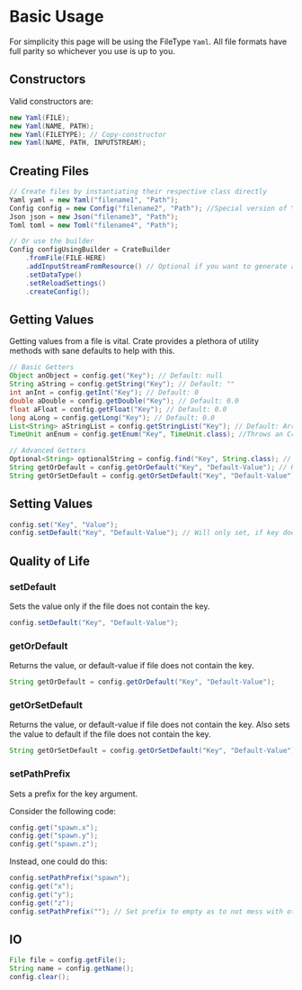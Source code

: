 
# Basic Usage

For simplicity this page will be using the FileType `Yaml`. All file formats have full parity so whichever you use is up to you.

## Constructors

Valid constructors are:
```java
new Yaml(FILE);
new Yaml(NAME, PATH);
new Yaml(FILETYPE); // Copy-constructor
new Yaml(NAME, PATH, INPUTSTREAM);
```

## Creating Files

```java
// Create files by instantiating their respective class directly
Yaml yaml = new Yaml("filename1", "Path");
Config config = new Config("filename2", "Path"); //Special version of YAML
Json json = new Json("filename3", "Path");
Toml toml = new Toml("filename4", "Path");

// Or use the builder
Config configUsingBuilder = CrateBuilder
    .fromFile(FILE-HERE)
    .addInputStreamFromResource() // Optional if you want to generate a default config from file
    .setDataType()
    .setReloadSettings()
    .createConfig();
```

## Getting Values

Getting values from a file is vital. Crate provides a plethora of utility methods with sane defaults to help with this.

```java
// Basic Getters
Object anObject = config.get("Key"); // Default: null
String aString = config.getString("Key"); // Default: ""
int anInt = config.getInt("Key"); // Default: 0
double aDouble = config.getDouble("Key"); // Default: 0.0
float aFloat = config.getFloat("Key"); // Default: 0.0
long aLong = config.getLong("Key"); // Default: 0.0
List<String> aStringList = config.getStringList("Key"); // Default: ArrayList<String>()
TimeUnit anEnum = config.getEnum("Key", TimeUnit.class); //Throws an CrateValidation / IllegalStateException

// Advanced Getters
Optional<String> optionalString = config.find("Key", String.class); // If a key is not present an empty optional will be returned
String getOrDefault = config.getOrDefault("Key", "Default-Value"); // Returns the value or Default-Value if Key does not exist
String getOrSetDefault = config.getOrSetDefault("Key", "Default-Value"); // Will set and return value, if key does not yet exist in file
```

## Setting Values

```java
config.set("Key", "Value");
config.setDefault("Key", "Default-Value"); // Will only set, if key does not yet exist in file
```

## Quality of Life

### setDefault

Sets the value only if the file does not contain the key.

```java
config.setDefault("Key", "Default-Value");
```

### getOrDefault

Returns the value, or default-value if file does not contain the key.

```java
String getOrDefault = config.getOrDefault("Key", "Default-Value");
```

### getOrSetDefault

Returns the value, or default-value if file does not contain the key. Also sets the value to default if the file does not contain the key.

```java
String getOrSetDefault = config.getOrSetDefault("Key", "Default-Value");
```

### setPathPrefix

Sets a prefix for the key argument.

Consider the following code:
```java
config.get("spawn.x");
config.get("spawn.y");
config.get("spawn.z");
```

Instead, one could do this:
```java
config.setPathPrefix("spawn");
config.get("x");
config.get("y");
config.get("z");
config.setPathPrefix(""); // Set prefix to empty as to not mess with other stuff accessing
```

## IO

```java
File file = config.getFile();
String name = config.getName();
config.clear();
```